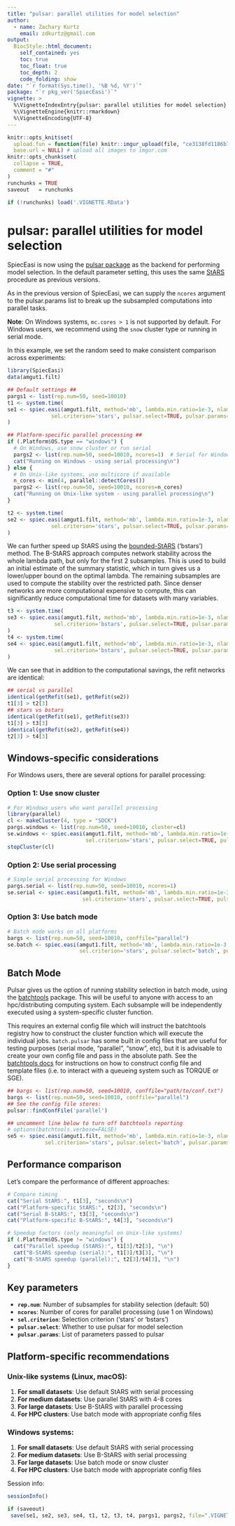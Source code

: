 ```yaml
---
title: "pulsar: parallel utilities for model selection"
author: 
  - name: Zachary Kurtz
    email: zdkurtz@gmail.com
output: 
  BiocStyle::html_document:
    self_contained: yes
    toc: true
    toc_float: true
    toc_depth: 2
    code_folding: show
date: "`r format(Sys.time(), '%B %d, %Y')`"
package: "`r pkg_ver('SpiecEasi')`"
vignette: >
  %\VignetteIndexEntry{pulsar: parallel utilities for model selection}
  %\VignetteEngine{knitr::rmarkdown}
  %\VignetteEncoding{UTF-8}  
---
```


```r
knitr::opts_knit$set(
  upload.fun = function(file) knitr::imgur_upload(file, "ce3138fd1186b7d"),
  base.url = NULL) # upload all images to imgur.com
knitr::opts_chunk$set(
  collapse = TRUE,
  comment = "#"
)
runchunks = TRUE
saveout   = runchunks

if (!runchunks) load('.VIGNETTE.RData')
```

# pulsar: parallel utilities for model selection

SpiecEasi is now using the [pulsar package](https://cran.r-project.org/package=pulsar) as the backend for performing model selection. In the default parameter setting, this uses the same [StARS](https://arxiv.org/abs/1006.3316) procedure as previous versions.

As in the previous version of SpiecEasi, we can supply the `ncores` argument to the pulsar.params list to break up the subsampled computations into parallel tasks.

**Note**: On Windows systems, `mc.cores > 1` is not supported by default. For Windows users, we recommend using the `snow` cluster type or running in serial mode.

In this example, we set the random seed to make consistent comparison across experiments:

```r
library(SpiecEasi)
data(amgut1.filt)

## Default settings ##
pargs1 <- list(rep.num=50, seed=10010)
t1 <- system.time(
se1 <- spiec.easi(amgut1.filt, method='mb', lambda.min.ratio=1e-3, nlambda=30,
              sel.criterion='stars', pulsar.select=TRUE, pulsar.params=pargs1)
)

## Platform-specific parallel processing ##
if (.Platform$OS.type == "windows") {
  # On Windows, use snow cluster or run serial
  pargs2 <- list(rep.num=50, seed=10010, ncores=1)  # Serial for Windows
  cat("Running on Windows - using serial processing\n")
} else {
  # On Unix-like systems, use multicore if available
  n_cores <- min(4, parallel::detectCores())
  pargs2 <- list(rep.num=50, seed=10010, ncores=n_cores)
  cat("Running on Unix-like system - using parallel processing\n")
}

t2 <- system.time(
se2 <- spiec.easi(amgut1.filt, method='mb', lambda.min.ratio=1e-3, nlambda=30,
              sel.criterion='stars', pulsar.select=TRUE, pulsar.params=pargs2)
)
```

We can further speed up StARS using the [bounded-StARS](https://arxiv.org/abs/1605.07072) ('bstars') method. The B-StARS approach computes network stability across the whole lambda path, but only for the first 2 subsamples. This is used to build an initial estimate of the summary statistic, which in turn gives us a lower/upper bound on the optimal lambda. The remaining subsamples are used to compute the stability over the restricted path. Since denser networks are more computational expensive to compute, this can significantly reduce computational time for datasets with many variables.

```r
t3 <- system.time(
se3 <- spiec.easi(amgut1.filt, method='mb', lambda.min.ratio=1e-3, nlambda=30,
               sel.criterion='bstars', pulsar.select=TRUE, pulsar.params=pargs1)
)
t4 <- system.time(
se4 <- spiec.easi(amgut1.filt, method='mb', lambda.min.ratio=1e-3, nlambda=30,
               sel.criterion='bstars', pulsar.select=TRUE, pulsar.params=pargs2)
)
```

We can see that in addition to the computational savings, the refit networks are identical:

```r
## serial vs parallel
identical(getRefit(se1), getRefit(se2))
t1[3] > t2[3]
## stars vs bstars
identical(getRefit(se1), getRefit(se3))
t1[3] > t3[3]
identical(getRefit(se2), getRefit(se4))
t2[3] > t4[3]
```

## Windows-specific considerations

For Windows users, there are several options for parallel processing:

### Option 1: Use snow cluster
```r
# For Windows users who want parallel processing
library(parallel)
cl <- makeCluster(4, type = "SOCK")
pargs.windows <- list(rep.num=50, seed=10010, cluster=cl)
se.windows <- spiec.easi(amgut1.filt, method='mb', lambda.min.ratio=1e-3, nlambda=30,
                         sel.criterion='stars', pulsar.select=TRUE, pulsar.params=pargs.windows)
stopCluster(cl)
```

### Option 2: Use serial processing
```r
# Simple serial processing for Windows
pargs.serial <- list(rep.num=50, seed=10010, ncores=1)
se.serial <- spiec.easi(amgut1.filt, method='mb', lambda.min.ratio=1e-3, nlambda=30,
                        sel.criterion='stars', pulsar.select=TRUE, pulsar.params=pargs.serial)
```

### Option 3: Use batch mode
```r
# Batch mode works on all platforms
bargs <- list(rep.num=50, seed=10010, conffile="parallel")
se.batch <- spiec.easi(amgut1.filt, method='mb', lambda.min.ratio=1e-3, nlambda=30,
                       sel.criterion='stars', pulsar.select='batch', pulsar.params=bargs)
```

## Batch Mode

Pulsar gives us the option of running stability selection in batch mode, using the [batchtools](https://mllg.github.io/batchtools/) package. This will be useful to anyone with access to an hpc/distributing computing system. Each subsample will be independently executed using a system-specific cluster function.

This requires an external config file which will instruct the batchtools registry how to construct the cluster function which will execute the individual jobs. `batch.pulsar` has some built in config files that are useful for testing purposes (serial mode, "parallel", "snow", etc), but it is advisable to create your own config file and pass in the absolute path. See the [batchtools docs](https://mllg.github.io/batchtools/articles/batchtools.html#configuration-file) for instructions on how to construct config file and template files (i.e. to interact with a queueing system such as TORQUE or SGE).

```r
## bargs <- list(rep.num=50, seed=10010, conffile="path/to/conf.txt")
bargs <- list(rep.num=50, seed=10010, conffile="parallel")
## See the config file stores:
pulsar::findConfFile('parallel')

## uncomment line below to turn off batchtools reporting
# options(batchtools.verbose=FALSE)
se5 <- spiec.easi(amgut1.filt, method='mb', lambda.min.ratio=1e-3, nlambda=30,
            sel.criterion='stars', pulsar.select='batch', pulsar.params=bargs)
```

## Performance comparison

Let's compare the performance of different approaches:

```r
# Compare timing
cat("Serial StARS:", t1[3], "seconds\n")
cat("Platform-specific StARS:", t2[3], "seconds\n")
cat("Serial B-StARS:", t3[3], "seconds\n")
cat("Platform-specific B-StARS:", t4[3], "seconds\n")

# Speedup factors (only meaningful on Unix-like systems)
if (.Platform$OS.type != "windows") {
  cat("Parallel speedup (StARS):", t1[3]/t2[3], "\n")
  cat("B-StARS speedup (serial):", t1[3]/t3[3], "\n")
  cat("B-StARS speedup (parallel):", t2[3]/t4[3], "\n")
}
```

## Key parameters

- **`rep.num`**: Number of subsamples for stability selection (default: 50)
- **`ncores`**: Number of cores for parallel processing (use 1 on Windows)
- **`sel.criterion`**: Selection criterion ('stars' or 'bstars')
- **`pulsar.select`**: Whether to use pulsar for model selection
- **`pulsar.params`**: List of parameters passed to pulsar

## Platform-specific recommendations

### Unix-like systems (Linux, macOS):
1. **For small datasets**: Use default StARS with serial processing
2. **For medium datasets**: Use parallel StARS with 4-8 cores
3. **For large datasets**: Use B-StARS with parallel processing
4. **For HPC clusters**: Use batch mode with appropriate config files

### Windows systems:
1. **For small datasets**: Use default StARS with serial processing
2. **For medium datasets**: Use B-StARS with serial processing
3. **For large datasets**: Use batch mode or snow cluster
4. **For HPC clusters**: Use batch mode with appropriate config files

Session info:
```r
sessionInfo()
```

```r
if (saveout)
 save(se1, se2, se3, se4, t1, t2, t3, t4, pargs1, pargs2, file=".VIGNETTE.RData")
``` 